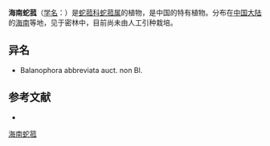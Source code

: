 {{Speciesbox
| name = 海南蛇菰
| status = 
| status_system = 
| image =
| genus = Balanophora
| species = kainantensis
| authority = Massam.
}}

'''海南蛇菰'''（[[学名|学名]]：{{lang|la|''Balanophora kainantensis''}}）是[[蛇菰科|蛇菰科]][[蛇菰属|蛇菰属]]的植物，是中国的特有植物。分布在[[中国大陆|中国大陆]]的[[海南|海南]]等地，见于密林中，目前尚未由人工引种栽培。

== 异名 ==
* Balanophora abbreviata auct. non Bl.

== 参考文献 ==
<div class="references-small">
* {{cite web| url =http://www.bioinfo.cn/db05/KmzwSpecies.php?action=view&id=1931| title =海南蛇菰| work =《中国高等植物数据库全库》| publisher =中国科学院微生物研究所| author =昆明植物研究所| accessdate =2009-02-22| deadurl =yes| archiveurl =https://web.archive.org/web/20160305051223/http://www.bioinfo.cn/db05/KmzwSpecies.php?action=view&id=1931| archivedate =2016-03-05}}
</div>
{{Taxonbar|from=Q11150210}}

[[Category:蛇菰属|海南蛇菰]]


{{植物小作品}}